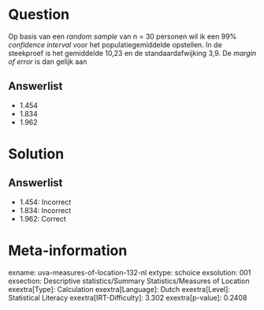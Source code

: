 Question
========

Op basis van een *random sample* van n = 30 personen wil ik een 99% *confidence interval* voor het populatiegemiddelde opstellen. In de steekproef is het gemiddelde 10,23 en de standaardafwijking 3,9. De *margin of error* is dan gelijk aan

Answerlist
----------

* 1.454
* 1.834
* 1.962

Solution
========

Answerlist
----------

* 1.454: Incorrect
* 1.834: Incorrect
* 1.962: Correct

Meta-information
================
exname: uva-measures-of-location-132-nl
extype: schoice
exsolution: 001
exsection: Descriptive statistics/Summary Statistics/Measures of Location
exextra[Type]: Calculation
exextra[Language]: Dutch
exextra[Level]: Statistical Literacy
exextra[IRT-Difficulty]: 3.302
exextra[p-value]: 0.2408
